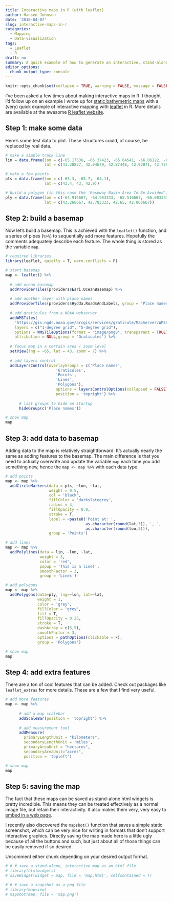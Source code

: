 ```yaml
---
title: Interactive maps in R (with leaflet)
author: Hansen Johnson
date: '2018-04-07'
slug: interactive-maps-in-r
categories:
  - Mapping
  - Data-visualization
tags:
  - Leaflet
  - R
draft: no
summary: A quick example of how to generate an interactive, stand-alone html map using mainly the `leaflet` package
editor_options: 
  chunk_output_type: console
---
```


```r
knitr::opts_chunk$set(collapse = TRUE, warning = FALSE, message = FALSE)
```

I've been asked a few times about making interactive maps in R. I thought I'd follow up on an example I wrote up for [static bathymetric maps](https://hansenjohnson.org/post/bathymetric-maps-in-r/) with a (very) quick example of interactive mapping with [leaflet](http://leafletjs.com/) in R. More details are available at the awesome [R leaflet website](https://rstudio.github.io/leaflet/).

## Step 1: make some data

Here's some test data to plot. These structures could, of course, be replaced by real data.

``` r
# make a simple track line
lin = data.frame(lon = c(-65.17536, -65.37423, -65.64541, -66.06122, -66.15161),
                 lat = c(43.30837, 42.94679, 42.87448, 42.92871, 42.72985))

# make a few points
pts = data.frame(lon = c(-65.3, -65.7, -64.1),
                 lat = c(43.4, 43, 42.9))

# build a polygon (in this case the 'Roseway Basin Area To Be Avoided')
ply = data.frame(lon = c(-64.916667, -64.983333, -65.516667, -66.083333),
                 lat = c(43.266667, 42.783333, 42.65, 42.866667))
```

## Step 2: build a basemap

Now let's build a basemap. This is achieved with the `leaflet()` function, and a series of pipes (`%>%`) to sequentially add more features. Hopefully the comments adequately describe each feature. The whole thing is stored as the variable `map`.

``` r
# required libraries
library(leaflet, quietly = T, warn.conflicts = F)

# start basemap
map <- leaflet() %>% 
  
  # add ocean basemap
  addProviderTiles(providers$Esri.OceanBasemap) %>%
  
  # add another layer with place names
  addProviderTiles(providers$Hydda.RoadsAndLabels, group = 'Place names') %>%
  
  # add graticules from a NOAA webserver
  addWMSTiles(
    "https://gis.ngdc.noaa.gov/arcgis/services/graticule/MapServer/WMSServer/",
    layers = c("1-degree grid", "5-degree grid"),
    options = WMSTileOptions(format = "image/png8", transparent = TRUE),
    attribution = NULL,group = 'Graticules') %>%
  
  # focus map in a certain area / zoom level
  setView(lng = -65, lat = 43, zoom = 7) %>%
  
  # add layers control
  addLayersControl(overlayGroups = c('Place names',
                      'Graticules',
                      'Points',
                      'Lines',
                      'Polygons'),
                      options = layersControlOptions(collapsed = FALSE),
                      position = 'topright') %>%
      
      # list groups to hide on startup
      hideGroup(c('Place names'))

# show map
map
```

## Step 3: add data to basemap

Adding data to the map is relatively straightforward. It's actually nearly the same as adding features to the basemap. The main difference is that you need to actually overwrite and update the variable `map` each time you add something new, hence the `map <- map %>%` with each data type.

``` r
# add points
map <- map %>%
  addCircleMarkers(data = pts, ~lon, ~lat,
                   weight = 0.5,
                   col = 'black', 
                   fillColor = 'darkslategrey',
                   radius = 4, 
                   fillOpacity = 0.9, 
                   stroke = T, 
                   label = ~paste0('Point at: ', 
                                   as.character(round(lat,3)), ', ', 
                                   as.character(round(lon,3))), 
                   group = 'Points')

# add lines
map <- map %>%
  addPolylines(data = lin, ~lon, ~lat,
               weight = 3,
               color = 'red',
               popup = 'This is a line!', 
               smoothFactor = 3,
               group = 'Lines') 

# add polygons
map <- map %>%
  addPolygons(data=ply, lng=~lon, lat=~lat,
              weight = 1, 
              color = 'grey', 
              fillColor = 'grey',
              fill = T, 
              fillOpacity = 0.25, 
              stroke = T, 
              dashArray = c(5,5), 
              smoothFactor = 3,
              options = pathOptions(clickable = F),
              group = 'Polygons')

# show map
map
```

## Step 4: add extra features

There are a ton of cool features that can be added. Check out packages like `leaflet_extras` for more details. These are a few that I find very useful.

``` r
# add more features
map <- map %>% 
      
      # add a map scalebar
      addScaleBar(position = 'topright') %>%
      
      # add measurement tool
      addMeasure(
        primaryLengthUnit = "kilometers",
        secondaryLengthUnit = 'miles', 
        primaryAreaUnit = "hectares",
        secondaryAreaUnit="acres", 
        position = 'topleft')

# show map    
map    
```

## Step 5: saving the map

The fact that these maps can be saved as stand-alone html widgets is pretty incredible. This means they can be treated effectively as a normal image file, but retain their interactivity. It also makes them very, very easy to [embed in a web page](https://hansenjohnson.org/post/add-html-map-to-webpage/).

I recently also discovered the `mapshot()` function that saves a simple static screenshot, which can be very nice for writing in formats that don't support interactive graphics. Directly saving the map made here is a little ugly because of all the buttons and such, but just about all of those things can be easily removed if so desired.

Uncomment either chunk depending on your desired output format.

``` r
# # # save a stand-alone, interactive map as an html file
# library(htmlwidgets)
# saveWidget(widget = map, file = 'map.html', selfcontained = T)

# # # save a snapshot as a png file
# library(mapview)
# mapshot(map, file = 'map.png')
```